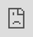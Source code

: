 ```yaml
---
title: "Getting started"
description: "Digital twin or Digital expert, the choice is yours"
icon: "stairs"
---
```


<Note>
  **Prerequisites**: Before you begin, [create an account](https://hiimpria.ai/login/signup) and complete onboarding.
</Note>

## Create Your Digital Twin

Creating your digital twin is a straightforward process. You can either use the Hubspot form or directly through the platform.

<AccordionGroup>
  <Accordion title="Form Submission" icon="envelope-open-text">
    ### Hubspot Form

    You were sent a link to the Hubspot form. What now?

    <Steps>
      <Step title="Complete the Form">
        Complete the form to the best of your knowledge and click "Submit"
      </Step>
      <Step title="The Digital Twin Magic Begins">
        Praxis will be notified of your submission and start to build your digital twin.
      </Step>
      <Step title="Get Started">
        Once your digital twin has been brought to life, you will be sent login credentials. You are now free to play\!
      </Step>
    </Steps>
  </Accordion>
  <Accordion title="Signup" icon="right-to-bracket">
    ### Directly through the Platform

    Want to build your digital twin directly?

    <Steps>
      <Step title="Sign into Gepetto- the Digital Twin Creator">
        You will be given a joining link to Gepetto. Once you are approved, you are ready to begin the process.
      </Step>
      <Step title='Launch the "Digital Twin Creation Assistant"'>
        In the main interface, click the <Icon icon="sparkles" />Assistant button on the dialogue bar. Open the "Digital Twin Creation" assistant. Begin your assessment.
      </Step>
      <Step title="Save your Prompt and Picture URLS">
        Once you've generated your desired digital twin prompt, name and pictures, be sure to save them in a separate browser for ease of use.
      </Step>
      <Step title="Add a Digital Twin to your Gallery">
        Click your profile settings and click "Add". This will allow you to add all of your digital twin parts to create a fully formed twin.
      </Step>
      <Step title="Begin!">
        Once you've saved your changes, get started\!
      </Step>
    </Steps>
  </Accordion>
</AccordionGroup>

## Learn more

Connect more in depth with your digital twin by following these video tutorials.

  <iframe loading="lazy" style="position: absolute; width: 100%; height: 100%; top: 0; left: 0; border: none; padding: 0;margin: 0;"
    src="https://www.canva.com/design/DAGvVkyaSJY/c3wIs-Jlivq2e1cPKcjQAw/watch?embed" allowfullscreen="allowfullscreen" allow="fullscreen">
  </iframe>
</div>

<Columns cols={2}>
  <Card title="Interacting with your Digital Twin" icon="pen-to-square" href="https://www.canva.com/design/DAGvVkyaSJY/qMHI8e4n3_cm0Gv45p7PuA/watch?utm_content=DAGvVkyaSJY&utm_campaign=designshare&utm_medium=link2&utm_source=uniquelinks&utlId=he80f2f6101">
    Learn how to communicate with your AI digital twin.
  </Card>
  <Card title="Real-Time Conversation Mode" icon="waveform-lines" href="https://www.canva.com/design/DAGvbzNRJ3k/0qd_jIvfAyFqLTnmOis91w/watch?utm_content=DAGvbzNRJ3k&utm_campaign=designshare&utm_medium=link2&utm_source=uniquelinks&utlId=h7a33588f3b">
    Engage with your AI using real-time conversation features.
  </Card>
  <Card title="Personal Assistants" icon="sparkles" href="https://www.canva.com/design/DAGvaeNTHk4/g8iPKcjSx3iVBCanPAXzeg/watch?utm_content=DAGvaeNTHk4&utm_campaign=designshare&utm_medium=link2&utm_source=uniquelinks&utlId=hacd53f64c0">
    Use and build your own custom assistants to increase task efficiency.
  </Card>
  <Card title="IP Vault" icon="paperclip" href="https://www.canva.com/design/DAGvgg6T37E/RKxZ2G9D7kuKyiLqcKsIkw/watch?utm_content=DAGvgg6T37E&utm_campaign=designshare&utm_medium=link2&utm_source=uniquelinks&utlId=h58b0d7eae4">
    Securely train your AI digital twin on personal data.
  </Card>
</Columns>